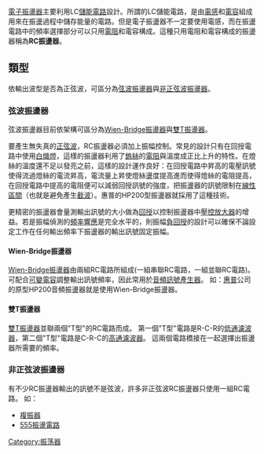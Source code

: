 [[振盪器|電子振盪器]]主要利用LC[[LC电路|儲能電路]]設計。所謂的LC儲能電路，是由[[電感|電感]]和[[電容|電容]]組成用來在振盪過程中儲存能量的電路。但是電子振盪器不一定要使用電感，而在振盪電路中的頻率選擇部分可以只用[[電阻|電阻]]和電容構成。這種只用電阻和電容構成的振盪器稱為'''RC振盪器'''。
== 類型 == 
依輸出波型是否為正弦波，可區分為[[弦波振盪器|弦波振盪器]]與[[非正弦波振盪器|非正弦波振盪器]]。
=== 弦波振盪器 === 
弦波振盪器目前依架構可區分為[[Wien-Bridge振盪器|Wien-Bridge振盪器]]與[[雙T振盪器|雙T振盪器]]。

要產生無失真的[[正弦波|正弦波]]，RC振盪器必須加上振幅控制。常見的設計只有在回授電路中使用[[白熾燈|白熾燈]]，這樣的振盪器利用了[[鎢|鎢絲]]的[[電阻|電阻]]與溫度成正比上升的特性。在燈絲的溫度還不足以發亮之前，這樣的設計運作良好：在回授電路中昇高的電壓訊號使得流過燈絲的電流昇高，電流量上昇使燈絲盪度提高進而使得燈絲的電阻提高，在回授電路中提高的電阻便可以減弱回授訊號的強度，把振盪器的訊號限制在[[線性區間|線性區間]]（也就是避免產生[[截波|截波]]）。惠普的HP200型振盪器就採用了這種技術。

更精密的振盪器會量測輸出訊號的大小做為[[回授|回授]]以控制振盪器中[[壓控放大器|壓控放大器]]的增益。若是振幅偵測的[[頻率響應|頻率響應]]是完全水平的，則振幅[[負回授|負回授]]的設計可以確保不論設定工作在任何輸出頻率下振盪器的輸出訊號固定振幅。

====Wien-Bridge振盪器====
[[Wien-Bridge振盪器|Wien-Bridge振盪器]]由兩組RC電路所組成(一組串聯RC電路，一組並聯RC電路)。
可配合[[可變電容|可變電容]]調整輸出訊號頻率，因此常用於[[音頻訊號產生器|音頻訊號產生器]]。
如：[[惠普|惠普]]公司的原型HP200音頻振盪器就是使用Wien-Bridge振盪器。

====雙T振盪器====
[[雙T振盪器|雙T振盪器]]並聯兩個"T型"的RC電路而成。
第一個"T型"電路是R-C-R的[[低通濾波器|低通濾波器]]，第二個"T型"電路是C-R-C的[[高通濾波器|高通濾波器]]。
這兩個電路橋接在一起選擇出振盪器所需要的頻率。

=== 非正弦波振盪器 === 
有不少RC振盪器輸出的訊號不是弦波，許多非正弦波RC振盪器只使用一組RC電路。
如：
*[[複振器|複振器]]
*[[555振盪電路|555振盪電路]]

[[Category:振荡器|Category:振荡器]]